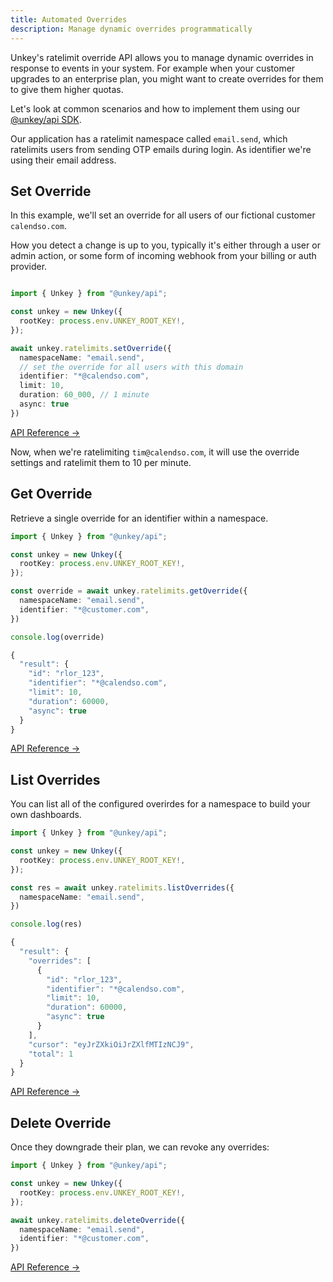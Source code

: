 ```yaml
---
title: Automated Overrides
description: Manage dynamic overrides programmatically
---
```


Unkey's ratelimit override API allows you to manage dynamic overrides in response to events in your system.
For example when your customer upgrades to an enterprise plan, you might want to create overrides for them to give them higher quotas.

Let's look at common scenarios and how to implement them using our [@unkey/api SDK](https://www.unkey.com/docs/libraries/ts/sdk/overview).

Our application has a ratelimit namespace called `email.send`, which ratelimits users from sending OTP emails during login.
As identifier we're using their email address.

## Set Override

In this example, we'll set an override for all users of our fictional customer `calendso.com`.

How you detect a change is up to you, typically it's either through a user or admin action, or some form of incoming webhook from your billing or auth provider.

```ts

import { Unkey } from "@unkey/api";

const unkey = new Unkey({
  rootKey: process.env.UNKEY_ROOT_KEY!,
});

await unkey.ratelimits.setOverride({
  namespaceName: "email.send",
  // set the override for all users with this domain
  identifier: "*@calendso.com",
  limit: 10,
  duration: 60_000, // 1 minute
  async: true
})
```

[API Reference ->](/api-reference/v2/ratelimit/set-ratelimit-override)

Now, when we're ratelimiting `tim@calendso.com`, it will use the override settings and ratelimit them to 10 per minute.

## Get Override

Retrieve a single override for an identifier within a namespace.

```ts
import { Unkey } from "@unkey/api";

const unkey = new Unkey({
  rootKey: process.env.UNKEY_ROOT_KEY!,
});

const override = await unkey.ratelimits.getOverride({
  namespaceName: "email.send",
  identifier: "*@customer.com",
})

console.log(override)

{
  "result": {
    "id": "rlor_123",
    "identifier": "*@calendso.com",
    "limit": 10,
    "duration": 60000,
    "async": true
  }
}
```

[API Reference ->](/api-reference/v2/ratelimit/get-ratelimit-override)

## List Overrides

You can list all of the configured overirdes for a namespace to build your own dashboards.

```ts
import { Unkey } from "@unkey/api";

const unkey = new Unkey({
  rootKey: process.env.UNKEY_ROOT_KEY!,
});

const res = await unkey.ratelimits.listOverrides({
  namespaceName: "email.send",
})

console.log(res)

{
  "result": {
    "overrides": [
      {
        "id": "rlor_123",
        "identifier": "*@calendso.com",
        "limit": 10,
        "duration": 60000,
        "async": true
      }
    ],
    "cursor": "eyJrZXkiOiJrZXlfMTIzNCJ9",
    "total": 1
  }
}
```

[API Reference ->](/api-reference/v2/ratelimit/list-ratelimit-overrides)

## Delete Override

Once they downgrade their plan, we can revoke any overrides:

```ts
import { Unkey } from "@unkey/api";

const unkey = new Unkey({
  rootKey: process.env.UNKEY_ROOT_KEY!,
});

await unkey.ratelimits.deleteOverride({
  namespaceName: "email.send",
  identifier: "*@customer.com",
})
```

[API Reference ->](/api-reference/v2/ratelimit/delete-ratelimit-override)
